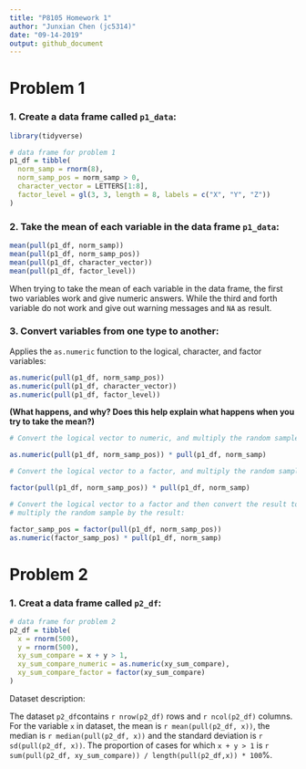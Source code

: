 ```yaml
---
title: "P8105 Homework 1"
author: "Junxian Chen (jc5314)"
date: "09-14-2019"
output: github_document
---
```


# Problem 1

### 1. Create a data frame called `p1_data`:

```r
library(tidyverse)

# data frame for problem 1
p1_df = tibble(                  
  norm_samp = rnorm(8),
  norm_samp_pos = norm_samp > 0,
  character_vector = LETTERS[1:8],
  factor_level = gl(3, 3, length = 8, labels = c("X", "Y", "Z"))
)
```

### 2. Take the mean of each variable in the data frame `p1_data`:

```r
mean(pull(p1_df, norm_samp))
mean(pull(p1_df, norm_samp_pos))
mean(pull(p1_df, character_vector))
mean(pull(p1_df, factor_level))
```

When trying to take the mean of each variable in the data frame, the first two variables work and give numeric answers. While the third and forth variable do not work and give out warning messages and `NA` as result. 

### 3. Convert variables from one type to another:

Applies the `as.numeric` function to the logical, character, and factor variables:

```r
as.numeric(pull(p1_df, norm_samp_pos))
as.numeric(pull(p1_df, character_vector))
as.numeric(pull(p1_df, factor_level))
```

**(What happens, and why? Does this help explain what happens when you try to take the mean?)**

```r
# Convert the logical vector to numeric, and multiply the random sample by the result:

as.numeric(pull(p1_df, norm_samp_pos)) * pull(p1_df, norm_samp)

# Convert the logical vector to a factor, and multiply the random sample by the result:

factor(pull(p1_df, norm_samp_pos)) * pull(p1_df, norm_samp)

# Convert the logical vector to a factor and then convert the result to numeric, and 
# multiply the random sample by the result:

factor_samp_pos = factor(pull(p1_df, norm_samp_pos))
as.numeric(factor_samp_pos) * pull(p1_df, norm_samp)
```

# Problem 2

### 1. Creat a data frame called `p2_df`:

```r
# data frame for problem 2
p2_df = tibble(                  
  x = rnorm(500),
  y = rnorm(500),
  xy_sum_compare = x + y > 1,
  xy_sum_compare_numeric = as.numeric(xy_sum_compare),
  xy_sum_compare_factor = factor(xy_sum_compare)
)
```

Dataset description: 

The dataset `p2_df`contains `r nrow(p2_df)` rows and `r ncol(p2_df)` columns. For the variable `x` in dataset, the mean is `r mean(pull(p2_df, x))`, the median is `r median(pull(p2_df, x))` and the standard deviation is `r sd(pull(p2_df, x))`. The proportion of cases for which `x + y > 1` is `r sum(pull(p2_df, xy_sum_compare)) / length(pull(p2_df,x)) * 100`%.

